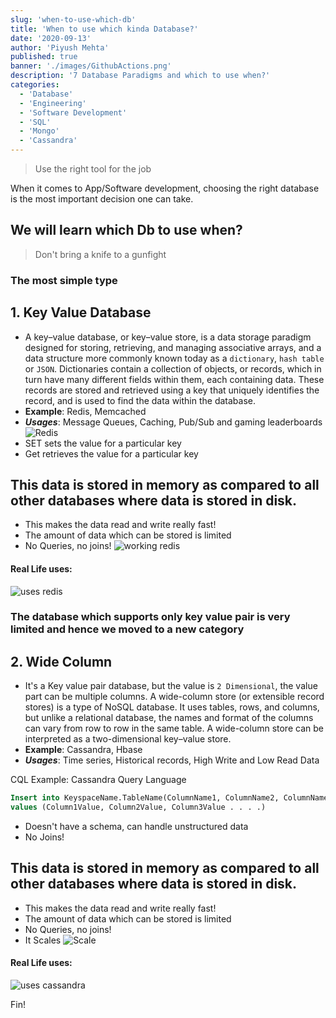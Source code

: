 ```yaml
---
slug: 'when-to-use-which-db'
title: 'When to use which kinda Database?'
date: '2020-09-13'
author: 'Piyush Mehta'
published: true
banner: './images/GithubActions.png'
description: '7 Database Paradigms and which to use when?'
categories:
  - 'Database'
  - 'Engineering'
  - 'Software Development'
  - 'SQL'
  - 'Mongo'
  - 'Cassandra'
---
```

> Use the right tool for the job

When it comes to App/Software development, choosing the right database is the most important decision one can take.

## We will learn which Db to use when?

> Don't bring a knife to a gunfight

### The most simple type

## 1. Key Value Database

* A key–value database, or key–value store, is a data storage paradigm designed for storing, retrieving, and managing associative arrays, and a data structure more commonly known today as a `dictionary`, `hash table` or `JSON`. Dictionaries contain a collection of objects, or records, which in turn have many different fields within them, each containing data. These records are stored and retrieved using a key that uniquely identifies the record, and is used to find the data within the database.
* **Example**: Redis, Memcached
* **_Usages_**: Message Queues, Caching, Pub/Sub and gaming leaderboards
![Redis](../images/../when-to-use-which-db/images/KV/redis.png)
* SET sets the value for a particular key
* Get retrieves the value for a particular key

## This data is stored in memory as compared to all other databases where data is stored in disk.

* This makes the data read and write really fast!
* The amount of data which can be stored is limited
* No Queries, no joins!
![working redis](../images/../when-to-use-which-db/images/KV/redis-work.png)

#### Real Life uses:
![uses redis](../images/../when-to-use-which-db/images/KV/use.png)

### The database which supports only key value pair is very limited and hence we moved to a new category

## 2. Wide Column

* It's a Key value pair database, but the value is `2 Dimensional`, the value part can be multiple columns. A wide-column store (or extensible record stores) is a type of NoSQL database. It uses tables, rows, and columns, but unlike a relational database, the names and format of the columns can vary from row to row in the same table. A wide-column store can be interpreted as a two-dimensional key–value store.
* **Example**: Cassandra, Hbase
* **_Usages_**: Time series, Historical records, High Write and Low Read Data

CQL Example: Cassandra Query Language

```sql
Insert into KeyspaceName.TableName(ColumnName1, ColumnName2, ColumnName3 . . . .)
values (Column1Value, Column2Value, Column3Value . . . .)
```

* Doesn't have a schema, can handle unstructured data
* No Joins!

## This data is stored in memory as compared to all other databases where data is stored in disk.

* This makes the data read and write really fast!
* The amount of data which can be stored is limited
* No Queries, no joins!
* It Scales
![Scale](../images/../when-to-use-which-db/images/WC/scale.png)

#### Real Life uses:
![uses cassandra](../images/../when-to-use-which-db/images/WC/use.png)

Fin!
